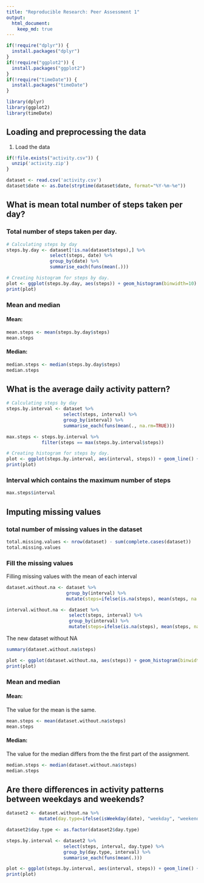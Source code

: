 ```yaml
---
title: "Reproducible Research: Peer Assessment 1"
output:
  html_document:
    keep_md: true
---
```


```r
if(!require("dplyr")) {
  install.packages("dplyr")
}
if(!require("ggplot2")) {
  install.packages("ggplot2")
}
if(!require("timeDate")) {
  install.packages("timeDate")
}

library(dplyr)
library(ggplot2)
library(timeDate)
```

## Loading and preprocessing the data

1. Load the data

```r
if(!file.exists("activity.csv")) {
  unzip('activity.zip')
}

dataset <- read.csv('activity.csv')
dataset$date <- as.Date(strptime(dataset$date, format="%Y-%m-%e"))
```

## What is mean total number of steps taken per day?

### Total number of steps taken per day.

```r
# Calculating steps by day
steps.by.day <- dataset[!is.na(dataset$steps),] %>%
                select(steps, date) %>%
                group_by(date) %>%
                summarise_each(funs(mean(.)))

# Creating histogram for steps by day.
plot <- ggplot(steps.by.day, aes(steps)) + geom_histogram(binwidth=10)
print(plot)
```

### Mean and median

#### Mean:

```r
mean.steps <- mean(steps.by.day$steps)
mean.steps
```

#### Median:

```r
median.steps <- median(steps.by.day$steps)
median.steps
```

## What is the average daily activity pattern?

```r
# Calculating steps by day
steps.by.interval <- dataset %>%
                     select(steps, interval) %>%
                     group_by(interval) %>%
                     summarise_each(funs(mean(., na.rm=TRUE)))

max.steps <- steps.by.interval %>%
             filter(steps == max(steps.by.interval$steps))

# Creating histogram for steps by day.
plot <- ggplot(steps.by.interval, aes(interval, steps)) + geom_line() + geom_vline(xintercept=max.steps$interval, colour="red")
print(plot)
```

### Interval which contains the maximum number of steps

```r
max.steps$interval
```

## Imputing missing values

### total number of missing values in the dataset

```r
total.missing.values <- nrow(dataset) - sum(complete.cases(dataset))
total.missing.values
```

### Fill the missing values

Filling missing values with the mean of each interval

```r
dataset.without.na <- dataset %>%
                      group_by(interval) %>%
                      mutate(steps=ifelse(is.na(steps), mean(steps, na.rm=TRUE), steps))
```

```r
interval.without.na <- dataset %>%
                       select(steps, interval) %>%
                       group_by(interval) %>%
                       mutate(steps=ifelse(is.na(steps), mean(steps, na.rm=TRUE), steps))
```

The new dataset without NA

```r
summary(dataset.without.na$steps)
```

```r
plot <- ggplot(dataset.without.na, aes(steps)) + geom_histogram(binwidth=100)
print(plot)
```

### Mean and median

#### Mean:

The value for the mean is the same.
```r
mean.steps <- mean(dataset.without.na$steps)
mean.steps
```

#### Median:

The value for the median differs from the the first part of the assignment.

```r
median.steps <- median(dataset.without.na$steps)
median.steps
```

## Are there differences in activity patterns between weekdays and weekends?

```r
dataset2 <- dataset.without.na %>%
            mutate(day.type=ifelse(isWeekday(date), "weekday", "weekend"))

dataset2$day.type <- as.factor(dataset2$day.type)

steps.by.interval <- dataset2 %>%
                     select(steps, interval, day.type) %>%
                     group_by(day.type, interval) %>%
                     summarise_each(funs(mean(.)))

plot <- ggplot(steps.by.interval, aes(interval, steps)) + geom_line() + facet_grid(day.type~.)
print(plot)
```